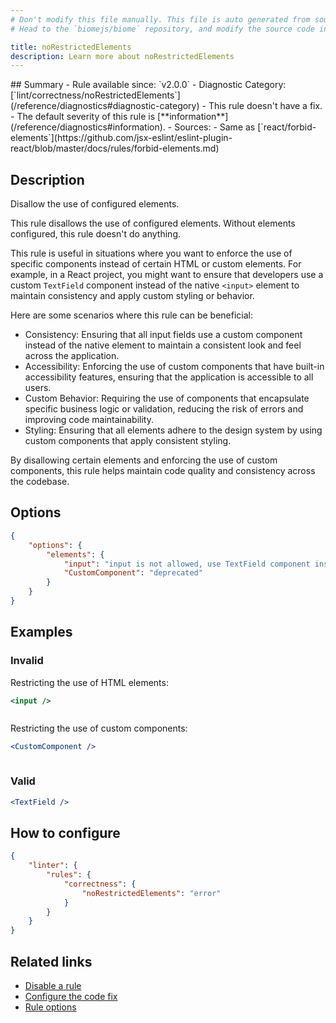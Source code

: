 ```yaml
---
# Don't modify this file manually. This file is auto generated from source, and you will lose your changes next time the website is built.
# Head to the `biomejs/biome` repository, and modify the source code in there.

title: noRestrictedElements
description: Learn more about noRestrictedElements
---
```


<Tabs>
<TabItem label="JSX and TSX" icon="seti:javascript">
## Summary
- Rule available since: `v2.0.0`
- Diagnostic Category: [`lint/correctness/noRestrictedElements`](/reference/diagnostics#diagnostic-category)
- This rule doesn't have a fix.
- The default severity of this rule is [**information**](/reference/diagnostics#information).
- Sources: 
  - Same as [`react/forbid-elements`](https://github.com/jsx-eslint/eslint-plugin-react/blob/master/docs/rules/forbid-elements.md)

## Description
Disallow the use of configured elements.

This rule disallows the use of configured elements. Without elements configured,
this rule doesn't do anything.

This rule is useful in situations where you want to enforce the use of specific components
instead of certain HTML or custom elements. For example, in a React project,
you might want to ensure that developers use a custom `TextField` component
instead of the native `<input>` element to maintain consistency and apply
custom styling or behavior.

Here are some scenarios where this rule can be beneficial:

- Consistency: Ensuring that all input fields use a custom component instead of the native
element to maintain a consistent look and feel across the application.
- Accessibility: Enforcing the use of custom components that have built-in
accessibility features, ensuring that the application is accessible to all users.
- Custom Behavior: Requiring the use of components that encapsulate specific business logic
or validation, reducing the risk of errors and improving code maintainability.
- Styling: Ensuring that all elements adhere to the design system by using
custom components that apply consistent styling.

By disallowing certain elements and enforcing the use of custom components,
this rule helps maintain code quality and consistency across the codebase.

## Options

```json
{
    "options": {
        "elements": {
            "input": "input is not allowed, use TextField component instead",
            "CustomComponent": "deprecated"
        }
    }
}
```

## Examples

### Invalid

Restricting the use of HTML elements:

```jsx
<input />
```

<pre class="language-text"><code class="language-text"></code></pre>

Restricting the use of custom components:

```jsx
<CustomComponent />
```

<pre class="language-text"><code class="language-text"></code></pre>

### Valid

```jsx
<TextField />
```

## How to configure
```json title="biome.json"
{
	"linter": {
		"rules": {
			"correctness": {
				"noRestrictedElements": "error"
			}
		}
	}
}

```
## Related links

- [Disable a rule](/linter/#disable-a-rule)
- [Configure the code fix](/linter#configure-the-code-fix)
- [Rule options](/linter/#rule-options)

</TabItem>
</Tabs>

